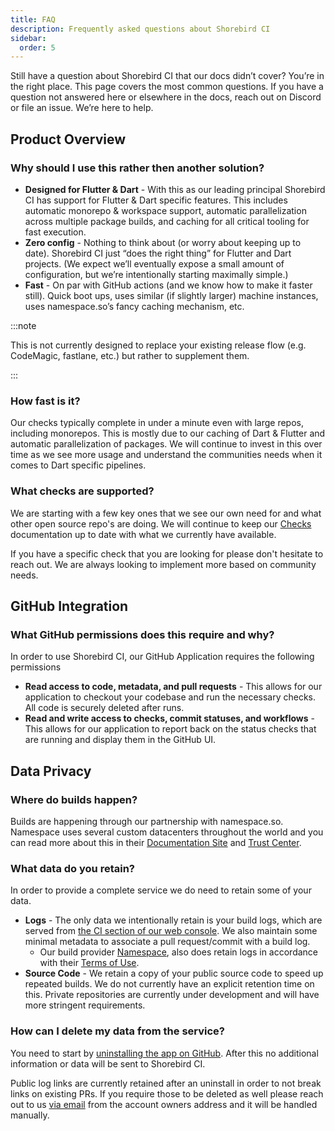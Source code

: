 ```yaml
---
title: FAQ
description: Frequently asked questions about Shorebird CI
sidebar:
  order: 5
---
```


Still have a question about Shorebird CI that our docs didn’t cover? You’re in
the right place. This page covers the most common questions. If you have a
question not answered here or elsewhere in the docs, reach out on Discord or
file an issue. We’re here to help.

## Product Overview

### Why should I use this rather then another solution?

- **Designed for Flutter & Dart** - With this as our leading principal Shorebird
  CI has support for Flutter & Dart specific features. This includes automatic
  monorepo & workspace support, automatic parallelization across multiple
  package builds, and caching for all critical tooling for fast execution.
- **Zero config** - Nothing to think about (or worry about keeping up to date).
  Shorebird CI just “does the right thing” for Flutter and Dart projects. (We
  expect we’ll eventually expose a small amount of configuration, but we’re
  intentionally starting maximally simple.)
- **Fast** - On par with GitHub actions (and we know how to make it faster
  still). Quick boot ups, uses similar (if slightly larger) machine instances,
  uses namespace.so’s fancy caching mechanism, etc.

:::note

This is not currently designed to replace your existing release flow (e.g.
CodeMagic, fastlane, etc.) but rather to supplement them.

:::

### How fast is it?

Our checks typically complete in under a minute even with large repos, including
monorepos. This is mostly due to our caching of Dart & Flutter and automatic
parallelization of packages. We will continue to invest in this over time as we
see more usage and understand the communities needs when it comes to Dart
specific pipelines.

### What checks are supported?

We are starting with a few key ones that we see our own need for and what other
open source repo's are doing. We will continue to keep our [Checks](/ci/checks/)
documentation up to date with what we currently have available.

If you have a specific check that you are looking for please don't hesitate to
reach out. We are always looking to implement more based on community needs.

## GitHub Integration

### What GitHub permissions does this require and why?

In order to use Shorebird CI, our GitHub Application requires the following
permissions

- **Read access to code, metadata, and pull requests** - This allows for our
  application to checkout your codebase and run the necessary checks. All code
  is securely deleted after runs.
- **Read and write access to checks, commit statuses, and workflows** - This
  allows for our application to report back on the status checks that are
  running and display them in the GitHub UI.

## Data Privacy

### Where do builds happen?

Builds are happening through our partnership with namespace.so. Namespace uses
several custom datacenters throughout the world and you can read more about this
in their [Documentation Site](https://namespace.so/docs) and
[Trust Center](https://trust.namespace.so).

### What data do you retain?

In order to provide a complete service we do need to retain some of your data.

- **Logs** - The only data we intentionally retain is your build logs, which are
  served from
  [the CI section of our web console](https://console.shorebird.dev/ci/). We
  also maintain some minimal metadata to associate a pull request/commit with a
  build log.
  - Our build provider [Namespace](https://namespace.so), also does retain logs
    in accordance with their [Terms of Use](https://namespace.so/terms).
- **Source Code** - We retain a copy of your public source code to speed up
  repeated builds. We do not currently have an explicit retention time on this.
  Private repositories are currently under development and will have more
  stringent requirements.

### How can I delete my data from the service?

You need to start by [uninstalling the app on GitHub](/ci/uninstall). After this
no additional information or data will be sent to Shorebird CI.

Public log links are currently retained after an uninstall in order to not break
links on existing PRs. If you require those to be deleted as well please reach
out to us
[via email](mailto:contact@shorebird.dev?subject=CI%20Data%20Delete%20Request)
from the account owners address and it will be handled manually.
